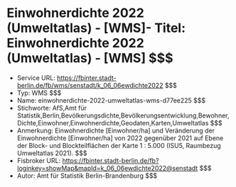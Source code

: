 # Einwohnerdichte 2022 (Umweltatlas) - [WMS]- Titel: Einwohnerdichte 2022 (Umweltatlas) - [WMS] $$$
- Service URL: https://fbinter.stadt-berlin.de/fb/wms/senstadt/k_06_06ewdichte2022 $$$
- Typ: WMS $$$
- Name: einwohnerdichte-2022-umweltatlas-wms-d77ee225 $$$
- Stichworte: AfS,Amt für Statistik,Berlin,Bevölkerungsdichte,Bevölkerungsentwicklung,Bewohner,Dichte,Einwohner,Einwohnerdichte,Geodaten,Karten,Umweltatlas $$$
- Anmerkung: Einwohnerdichte [Einwohner/ha] und Veränderung der Einwohnerdichte [Einwohner/ha] von 2022 gegenüber 2021 auf Ebene der Block- und Blockteilflächen der Karte 1 : 5.000 (ISU5, Raumbezug Umweltatlas 2021). $$$
- Fisbroker URL: https://fbinter.stadt-berlin.de/fb?loginkey=showMap&mapId=k_06_06ewdichte2022@senstadt $$$
- Autor: Amt für Statistik Berlin-Brandenburg $$$
